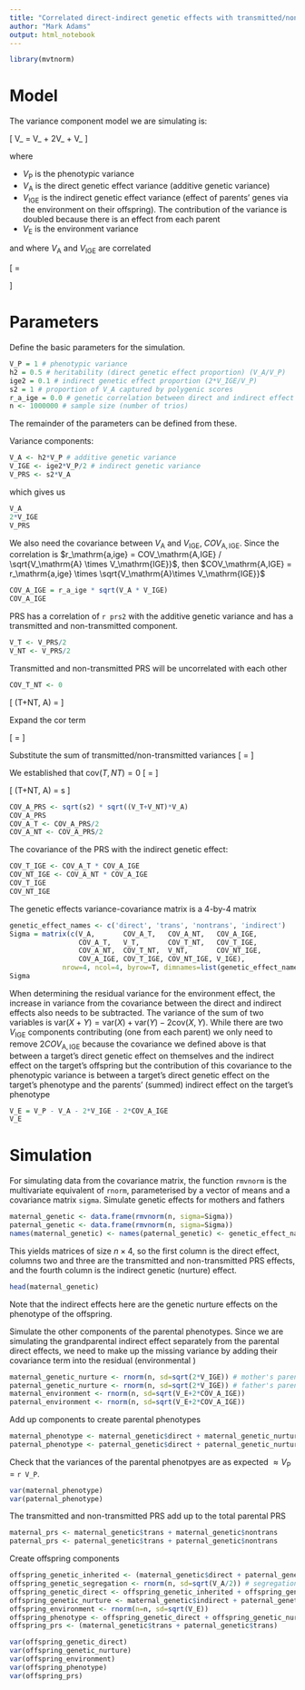 ```yaml
---
title: "Correlated direct-indirect genetic effects with transmitted/non-transmitted PRS simulations"
author: "Mark Adams"
output: html_notebook
---
```


```r
library(mvtnorm)
```

# Model

The variance component model we are simulating is:

\[
V_\mathrm{P} = V_\mathrm{A} + 2V_\mathrm{IGE} + V_\mathrm{E}
\]

where

- $V_\mathrm{P}$ is the phenotypic variance
- $V_\mathrm{A}$ is the direct genetic effect variance (additive genetic variance)
- $V_\mathrm{IGE}$ is the indirect genetic effect variance (effect of parents' genes via the environment on their offspring). The contribution of the variance is doubled because there is an effect from each parent
- $V_\mathrm{E}$ is the environment variance

and where $V_\mathrm{A}$ and $V_\mathrm{IGE}$ are correlated 

\[
\Sigma = \begin{bmatrix} V_\mathrm{A} & COV_\mathrm{A,IGE} \\
                  COV_\mathrm{A,IGE} & V_\mathrm{IGE}\end{bmatrix}
\]
       
# Parameters

Define the basic parameters for the simulation. 

```r
V_P = 1 # phenotypic variance
h2 = 0.5 # heritability (direct genetic effect proportion) (V_A/V_P)
ige2 = 0.1 # indirect genetic effect proportion (2*V_IGE/V_P)
s2 = 1 # proportion of V_A captured by polygenic scores
r_a_ige = 0.0 # genetic correlation between direct and indirect effect
n <- 1000000 # sample size (number of trios)
```

The remainder of the parameters can be defined from these.

Variance components:

```r
V_A <- h2*V_P # additive genetic variance
V_IGE <- ige2*V_P/2 # indirect genetic variance
V_PRS <- s2*V_A
```

which gives us

```r
V_A
2*V_IGE
V_PRS
```

We also need the covariance between $V_\mathrm{A}$ and $V_\mathrm{IGE}$, $COV_\mathrm{A,IGE}$. Since the correlation is $r_\mathrm{a,ige} = COV_\mathrm{A,IGE} / \sqrt{V_\mathrm{A} \times V_\mathrm{IGE}}$, then $COV_\mathrm{A,IGE} = r_\mathrm{a,ige} \times \sqrt{V_\mathrm{A}\times V_\mathrm{IGE}}$

```r
COV_A_IGE = r_a_ige * sqrt(V_A * V_IGE)
COV_A_IGE
```

PRS has a correlation of `r prs2` with the additive genetic variance and has a transmitted and non-transmitted component.

```r
V_T <- V_PRS/2
V_NT <- V_PRS/2
```

Transmitted and non-transmitted PRS will be uncorrelated with each other
```r
COV_T_NT <- 0
```

\[
\mathrm{cor}(T+NT, A) = \sqrt{\mathrm{s}^2}
\]

Expand the $\mathrm{cor}$ term

\[
\frac{\mathrm{cov}(T+NT, A)}{\sqrt{\mathrm{var}(T+NT)\mathrm{var}(A)}} = \mathrm{s}
\]

Substitute the sum of transmitted/non-transmitted variances
\[
\frac{\mathrm{cov}(T+NT, A)}{\sqrt{(\mathrm{var}(T)+\mathrm{var}(NT)-2\mathrm{cov}(T,NT))\mathrm{var}(A)}} = \mathrm{s}
\]

We established that $\mathrm{cov}(T,NT) = 0$
\[
\frac{\mathrm{cov}(T+NT, A)}{\sqrt{(\mathrm{var}(T)+\mathrm{var}(NT))\mathrm{var}(A)}} = \mathrm{s}
\]

\[
\mathrm{cov}(T+NT, A) = s \times \sqrt{(\mathrm{var}(T)+\mathrm{var}(NT))\mathrm{var}(A)}
\]

```r
COV_A_PRS <- sqrt(s2) * sqrt((V_T+V_NT)*V_A)
COV_A_PRS
COV_A_T <- COV_A_PRS/2
COV_A_NT <- COV_A_PRS/2
```

The covariance of the PRS with the indirect genetic effect:

```r
COV_T_IGE <- COV_A_T * COV_A_IGE
COV_NT_IGE <- COV_A_NT * COV_A_IGE
COV_T_IGE
COV_NT_IGE
```

The genetic effects variance-covariance matrix is a 4-by-4 matrix                 
                  
```r
genetic_effect_names <- c('direct', 'trans', 'nontrans', 'indirect')
Sigma = matrix(c(V_A,       COV_A_T,   COV_A_NT,   COV_A_IGE,
                 COV_A_T,   V_T,       COV_T_NT,   COV_T_IGE,
                 COV_A_NT,  COV_T_NT,  V_NT,       COV_NT_IGE,
                 COV_A_IGE, COV_T_IGE, COV_NT_IGE, V_IGE),
             nrow=4, ncol=4, byrow=T, dimnames=list(genetic_effect_names, genetic_effect_names))
Sigma
```

When determining the residual variance for the environment effect, the increase in variance from the covariance between the direct and indirect effects also needs to be subtracted. The variance of the sum of two variables is $\mathrm{var}(X+Y) = \mathrm{var}(X) + \mathrm{var}(Y) - 2\mathrm{cov}(X, Y)$. While there are two $V_\mathrm{IGE}$ components contributing (one from each parent) we only need to remove $2COV_\mathrm{A,IGE}$ because the covariance we defined above is that between a target's direct genetic effect on themselves and the indirect effect on the target's offspring but the contribution of this covariance to the phenotypic variance is between a target's direct genetic effect on the target's phenotype and the parents' (summed) indirect effect on the target's phenotype

```r
V_E = V_P - V_A - 2*V_IGE - 2*COV_A_IGE
V_E
```

# Simulation

For simulating data from the covariance matrix, the function `rmvnorm` is the multivariate equivalent of `rnorm`, parameterised by a vector of means and a covariance matrix `sigma`. Simulate genetic effects for mothers and fathers

```r
maternal_genetic <- data.frame(rmvnorm(n, sigma=Sigma))
paternal_genetic <- data.frame(rmvnorm(n, sigma=Sigma))
names(maternal_genetic) <- names(paternal_genetic) <- genetic_effect_names
```

This yields matrices of size $n \times 4$, so the first column is the direct effect, columns two and three are the transmitted and non-transmitted PRS effects, and the fourth column is the indirect genetic (nurture) effect.

```r
head(maternal_genetic)
```

Note that the indirect effects here are the genetic nurture effects on the phenotype of the offspring.

Simulate the other components of the parental phenotypes. Since we are simulating the grandparental indirect effect separately from the parental direct effects, we need to make up the missing variance by adding their covariance term into the residual (environmental )

```r
maternal_genetic_nurture <- rnorm(n, sd=sqrt(2*V_IGE)) # mother's parents' (combined) indirect effects (on the mother's phenotype)
paternal_genetic_nurture <- rnorm(n, sd=sqrt(2*V_IGE)) # father's parents' (combined) indirect effects (on the mother's phenotype)
maternal_environment <- rnorm(n, sd=sqrt(V_E+2*COV_A_IGE))
paternal_environment <- rnorm(n, sd=sqrt(V_E+2*COV_A_IGE))
```

Add up components to create parental phenotypes

```r
maternal_phenotype <- maternal_genetic$direct + maternal_genetic_nurture + maternal_environment
paternal_phenotype <- paternal_genetic$direct + paternal_genetic_nurture + paternal_environment
```

Check that the variances of the parental phenotpyes are as expected $\approx V_\mathrm{P}$ = `r V_P`.
```r
var(maternal_phenotype)
var(paternal_phenotype)
```

The transmitted and non-transmitted PRS add up to the total parental PRS
```r
maternal_prs <- maternal_genetic$trans + maternal_genetic$nontrans
paternal_prs <- paternal_genetic$trans + paternal_genetic$nontrans
```

Create offspring components

```r
offspring_genetic_inherited <- (maternal_genetic$direct + paternal_genetic$direct)/2  # average of parents
offspring_genetic_segregation <- rnorm(n, sd=sqrt(V_A/2)) # segregation variance is half of the additive genetic variance
offspring_genetic_direct <- offspring_genetic_inherited + offspring_genetic_segregation # effect of offspring's genes on their own phenotype
offspring_genetic_nurture <- maternal_genetic$indirect + paternal_genetic$indirect # indirect genetic effects of parents on offspring
offspring_environment <- rnorm(n=n, sd=sqrt(V_E))
offspring_phenotype <- offspring_genetic_direct + offspring_genetic_nurture + offspring_environment
offspring_prs <- (maternal_genetic$trans + paternal_genetic$trans)
```


```r
var(offspring_genetic_direct)
var(offspring_genetic_nurture)
var(offspring_environment)
var(offspring_phenotype)
var(offspring_prs)
```



